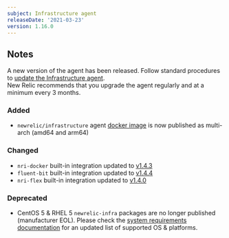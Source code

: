 ```yaml
---
subject: Infrastructure agent
releaseDate: '2021-03-23'
version: 1.16.0
---
```

## Notes
A new version of the agent has been released. Follow standard procedures to [update the Infrastructure agent](https://docs.newrelic.com/docs/infrastructure/install-configure-manage-infrastructure/update-or-uninstall/update-infrastructure-agent).  
New Relic recommends that you upgrade the agent regularly and at a minimum every 3 months.

### Added
* `newrelic/infrastructure` agent [docker image](https://hub.docker.com/r/newrelic/infrastructure/tags?page=1&ordering=last_updated&name=latest) is now published as multi-arch (amd64 and arm64) 

### Changed
* `nri-docker` built-in integration updated to [v1.4.3](https://github.com/newrelic/nri-docker/releases/tag/v1.4.3)
* `fluent-bit` built-in integration updated to [v1.4.4](https://github.com/newrelic/newrelic-fluent-bit-output/tree/v1.4.4)
* `nri-flex` built-in integration updated to [v1.4.0](https://github.com/newrelic/nri-flex/releases/tag/v1.4.0)

### Deprecated
* CentOS 5 & RHEL 5 `newrelic-infra` packages are no longer published (manufacturer EOL). Please check the [system requirements documentation](https://docs.newrelic.com/docs/infrastructure/install-infrastructure-agent/get-started/requirements-infrastructure-agent/) for an updated list of supported OS & platforms.
